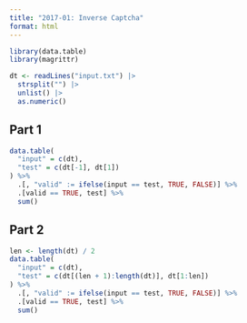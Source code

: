 ```yaml
---
title: "2017-01: Inverse Captcha"
format: html
---
```


```r
library(data.table)
library(magrittr)

dt <- readLines("input.txt") |>
  strsplit("") |>
  unlist() |>
  as.numeric()
```

## Part 1

```r
data.table(
  "input" = c(dt),
  "test" = c(dt[-1], dt[1])
) %>%
  .[, "valid" := ifelse(input == test, TRUE, FALSE)] %>%
  .[valid == TRUE, test] %>%
  sum()
```

## Part 2

```r
len <- length(dt) / 2
data.table(
  "input" = c(dt),
  "test" = c(dt[(len + 1):length(dt)], dt[1:len])
) %>%
  .[, "valid" := ifelse(input == test, TRUE, FALSE)] %>%
  .[valid == TRUE, test] %>%
  sum()
```

